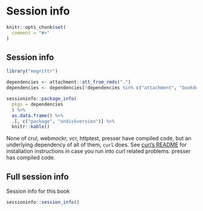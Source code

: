 # Session info

```r
knitr::opts_chunk$set(
  comment = "#>"
)
```


## Session info

```r
library("magrittr")

dependencies <- attachment::att_from_rmds(".")
dependencies <- dependencies[!dependencies %in% c("attachment", "bookdown", "knitr")]

sessioninfo::package_info(
  pkgs = dependencies
  ) %>%
  as.data.frame() %>%
  .[, c("package", "ondiskversion")] %>%
  knitr::kable()
```

None of crul, webmockr, vcr, httptest, presser have compiled code, but an underlying dependency of all of them, `curl` does. See [curl's README](https://github.com/jeroen/curl/#installation) for installation instructions in case you run into curl related problems. presser has compiled code.

## Full session info

Session info for this book

```r
sessioninfo::session_info()
```
